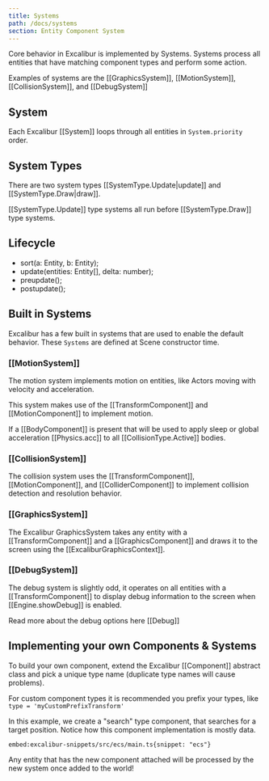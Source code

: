 ```yaml
---
title: Systems
path: /docs/systems
section: Entity Component System
---
```


Core behavior in Excalibur is implemented by Systems. Systems process all entities that have matching component types and perform some action.

Examples of systems are the [[GraphicsSystem]], [[MotionSystem]], [[CollisionSystem]], and [[DebugSystem]]

## System

Each Excalibur [[System]] loops through all entities in `System.priority` order.

## System Types

There are two system types [[SystemType.Update|update]] and [[SystemType.Draw|draw]].

[[SystemType.Update]] type systems all run before [[SystemType.Draw]] type systems.

## Lifecycle

- sort(a: Entity, b: Entity);
- update(entities: Entity[], delta: number);
- preupdate();
- postupdate();

## Built in Systems

Excalibur has a few built in systems that are used to enable the default behavior. These `Systems` are defined at Scene constructor time.

### [[MotionSystem]]

The motion system implements motion on entities, like Actors moving with velocity and acceleration.

This system makes use of the [[TransformComponent]] and [[MotionComponent]] to implement motion.

If a [[BodyComponent]] is present that will be used to apply sleep or global acceleration [[Physics.acc]] to all [[CollisionType.Active]] bodies.

### [[CollisionSystem]]

The collision system uses the [[TransformComponent]], [[MotionComponent]], and [[ColliderComponent]] to implement collision detection and resolution behavior.

### [[GraphicsSystem]]

The Excalibur GraphicsSystem takes any entity with a [[TransformComponent]] and a [[GraphicsComponent]] and draws it to the screen using the [[ExcaliburGraphicsContext]].

### [[DebugSystem]]

The debug system is slightly odd, it operates on all entities with a [[TransformComponent]] to display debug information to the screen when [[Engine.showDebug]] is enabled.

Read more about the debug options here [[Debug]]

## Implementing your own Components & Systems

To build your own component, extend the Excalibur [[Component]] abstract class and pick a unique type name (duplicate type names will cause problems).

For custom component types it is recommended you prefix your types, like `type = 'myCustomPrefixTransform'`

In this example, we create a "search" type component, that searches for a target position. Notice how this component implementation is mostly data.

`embed:excalibur-snippets/src/ecs/main.ts{snippet: "ecs"}`

<IFrameEmbed src="https://excaliburjs.com/excalibur-snippets/ecs/" />

Any entity that has the new component attached will be processed by the new system once added to the world!
